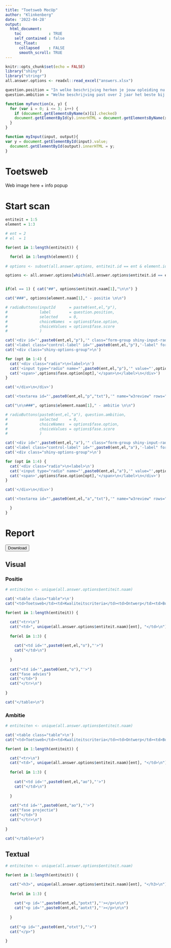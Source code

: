 ```yaml
---
title: "Toetsweb MocUp"
author: "Klinkenberg"
date: '2022-04-28'
output:
  html_document:
    toc            : TRUE
    self_contained : false
    toc_float:
      collapsed    : FALSE
      smooth_scroll: TRUE
---
```


```r
knitr::opts_chunk$set(echo = FALSE)
library("shiny")
library("stringr")
all.answer.options <- readxl::read_excel("answers.xlsx")

question.position = "In welke beschrijving herken je jouw opleiding nu het meest?"
question.ambition = "Welke beschrijving past over 2 jaar het beste bij jouw opleiding?"
```

```js
function myFunction(x, y) {
  for (var i = 0; i <= 3; i++) {
    if (document.getElementsByName(x)[i].checked)
    document.getElementById(y).innerHTML = document.getElementsByName(x)[i].value;
  }
}

function myInput(input, output){
var y = document.getElementById(input).value;
  document.getElementById(output).innerHTML = y;    
}
```

# Toetsweb

Web image here + info popup

# Start scan

```r
entiteit = 1:5
element = 1:3

# ent = 2
# el  = 1

for(ent in 1:length(entiteit)) {

  for(el in 1:length(element)) {
    
# options <- subset(all.answer.options, entiteit.id == ent & element.id == el)

options <- all.answer.options[which(all.answer.options$entiteit.id == ent & all.answer.options$element.id == el),]


if(el == 1) { cat("##", options$entiteit.naam[1],"\n\n") }

cat("###", options$element.naam[1]," - positie \n\n")

# radioButtons(inputId      = paste0(ent,el,"p"), 
#              label        = question.position,
#              selected     = 0, 
#              choiceNames  = options$fase.option, 
#              choiceValues = options$fase.score
#              )

cat('<div id="',paste0(ent,el,"p"),'" class="form-group shiny-input-radiogroup shiny-input-container" role="radiogroup" aria-labelledby="21p-label" onchange="myFunction(\'',paste0(ent,el,"p"),'\', \'',paste0(ent,el,"o"),'\')">\n')
cat('<label class="control-label" id="',paste0(ent,el,"p"),'-label" for="',paste0(ent,el,"p"),'">',question.position,'</label>\n')
cat('<div class="shiny-options-group">\n')

for (opt in 1:4) {
  cat('<div class="radio">\n<label>\n')
  cat('<input type="radio" name="',paste0(ent,el,"p"),'" value="',options$fase.score[opt],'">')
  cat('<span>',options$fase.option[opt],'</span>\n</label>\n</div>')
}

cat('</div>\n</div>')

cat('<textarea id="',paste0(ent,el,"p","txt"),'" name="w3review" rows="4" cols="115" oninput="myInput(\'',paste0(ent,el,"p","txt"),'\', \'',paste0(ent,el,"potxt"),'\' )">Licht dit antwoord toe.</textarea>')

cat("\n\n###", options$element.naam[1]," - ambitie \n\n")

# radioButtons(paste0(ent,el,"a"), question.ambition,
#              selected     = 0, 
#              choiceNames  = options$fase.option, 
#              choiceValues = options$fase.score
#              )

cat('<div id="',paste0(ent,el,"a"),'" class="form-group shiny-input-radiogroup shiny-input-container" role="radiogroup" aria-labelledby="21p-label" onchange="myFunction(\'',paste0(ent,el,"a"),'\', \'',paste0(ent,el,"ao"),'\')">\n')
cat('<label class="control-label" id="',paste0(ent,el,"a"),'-label" for="',paste0(ent,el,"a"),'">',question.ambition,'</label>\n')
cat('<div class="shiny-options-group">\n')

for (opt in 1:4) {
  cat('<div class="radio">\n<label>\n')
  cat('<input type="radio" name="',paste0(ent,el,"a"),'" value="',options$fase.score[opt],'">')
  cat('<span>',options$fase.option[opt],'</span>\n</label>\n</div>')
}

cat('</div>\n</div>')

cat('<textarea id="',paste0(ent,el,"a","txt"),'" name="w3review" rows="4" cols="115" oninput="myInput(\'',paste0(ent,el,"a","txt"),'\', \'',paste0(ent,el,"aotxt"),'\' )">Licht dit antwoord toe.</textarea>')

  }
}
```

# Report

<button type="button">Download</button>

## Visual


### Positie

```r
# entiteiten <- unique(all.answer.options$entiteit.naam)

cat('<table class="table">\n')
cat("<td>Toetsweb</td><td>Kwaliteitscriteria</td><td>Ontwerp</td><td>Borging</td><td>Fase</td>\n")

for(ent in 1:length(entiteit)) {

  cat("<tr>\n")
  cat("<td>", unique(all.answer.options$entiteit.naam)[ent], "</td>\n")
  
  for(el in 1:3) {
    
    cat("<td id='",paste0(ent,el,"o"),"'>")
    cat("</td>\n")
 
  }
  
  cat("<td id='",paste0(ent,"o"),"'>")
  cat("fase advies")
  cat("</td>")
  cat("</tr>\n")
  
}

cat("</table>\n")
```

### Ambitie

```r
# entiteiten <- unique(all.answer.options$entiteit.naam)

cat('<table class="table">\n')
cat("<td>Toetsweb</td><td>Kwaliteitscriteria</td><td>Ontwerp</td><td>Borging</td><td>Fase</td>\n")

for(ent in 1:length(entiteit)) {

  cat("<tr>\n")
  cat("<td>", unique(all.answer.options$entiteit.naam)[ent], "</td>\n")
  
  for(el in 1:3) {
    
    cat("<td id='",paste0(ent,el,"ao"),"'>")
    cat("</td>\n")
 
  }
  
  cat("<td id='",paste0(ent,"ao"),"'>")
  cat("fase projectie")
  cat("</td>")
  cat("</tr>\n")
  
}

cat("</table>\n")
```

## Textual

```r
# entiteiten <- unique(all.answer.options$entiteit.naam)

for(ent in 1:length(entiteit)) {

  cat("<h3>", unique(all.answer.options$entiteit.naam)[ent], "</h3>\n")
  
  for(el in 1:3) {
    
    cat("<p id='",paste0(ent,el,"potxt"),"'></p>\n\n")
    cat("<p id='",paste0(ent,el,"aotxt"),"'></p>\n\n")
 
  }
  
  cat("<p id='",paste0(ent,"otxt"),"'>")
  cat("</p>")
  
}
```